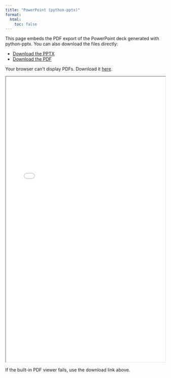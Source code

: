 ```yaml
---
title: "PowerPoint (python-pptx)"
format:
  html:
    toc: false
---
```


This page embeds the PDF export of the PowerPoint deck generated with python-pptx. You can also download the files directly:

- [Download the PPTX](EDF_Presentation_powerpoint_slides.pptx)
- [Download the PDF](EDF_Presentation_powerpoint_slides.pdf)

```{=html}
<object data="EDF_Presentation_powerpoint_slides.pdf" type="application/pdf" width="100%" height="900px">
  <p>Your browser can't display PDFs. Download it <a href="EDF_Presentation_powerpoint_slides.pdf">here</a>.</p>
  <iframe src="EDF_Presentation_powerpoint_slides.pdf" width="100%" height="900px"></iframe>
  <p>If the built-in PDF viewer fails, use the download link above.</p>
  </object>
```


